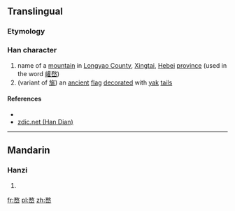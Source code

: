 ==Translingual==

===Etymology===
{{Han compound|敄|山|c1=p|c2=s|t2=mountain|ls=psc}}

===Han character===
{{Han char|rn=46|rad=山|as=09|sn=12|four=|canj=弓大山 (NKU)|ids=⿱[[敄]][[山]]}}

# name of a [[mountain]] in [[w:Longyao County|Longyao County]], [[w:Xingtai|Xingtai]], [[Hebei]] [[province]] (used in the word [[巏嵍]])
# (variant of [[旄]]) an [[ancient]] [[flag]] [[decorate]]d with [[yak]] [[tail]]s

====References====
* {{Han ref|kx=0316.180|dkj=08280|dj=0616.390|hdz=10789.180|uh=5D4D|ud=23885}}
*[http://www.zdic.net/z/18/js/5D4D.htm zdic.net (Han Dian)]

----

==Mandarin==

===Hanzi===
{{cmn-hanzi|pin=[[wù]] ([[wu4]]), [[hé]] ([[he2]]), [[jié]] ([[jie2]])|wg=wu<sup>4</sup>, ho<sup>2</sup>, chieh<sup>2</sup>}}

# {{defn|lang=cmn|sort=山09}}

[[fr:嵍]]
[[pl:嵍]]
[[zh:嵍]]